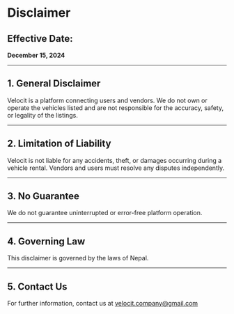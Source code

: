 # Disclaimer

<div class="prose max-w-none mx-auto p-6 rounded-lg shadow-md bg-white text-gray-800 dark:bg-gray-900 dark:text-gray-100">

## **Effective Date:**

**December 15, 2024**

---

## 1. General Disclaimer

Velocit is a platform connecting users and vendors. We do not own or operate the vehicles listed and are not responsible for the accuracy, safety, or legality of the listings.

---

## 2. Limitation of Liability

Velocit is not liable for any accidents, theft, or damages occurring during a vehicle rental. Vendors and users must resolve any disputes independently.

---

## 3. No Guarantee

We do not guarantee uninterrupted or error-free platform operation.

---

## 4. Governing Law

This disclaimer is governed by the laws of Nepal.

---

## 5. Contact Us

For further information, contact us at velocit.company@gmail.com

</div>
